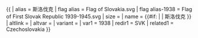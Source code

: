 {{ {{{1<noinclude>|country showdata</noinclude>}}}
| alias = 斯洛伐克
| flag alias = Flag of Slovakia.svg
| flag alias-1938 = Flag of First Slovak Republic 1939-1945.svg
| size = {{{size|}}}
| name =  {{#if: {{{name|}}} | {{{name|}}} | 斯洛伐克 }}
| altlink = {{{altlink|}}}
| altvar = {{{altvar|}}}
| variant = {{{variant|}}}
<noinclude>
| var1 = 1938
| redir1 = SVK
| related1 = Czechoslovakia
</noinclude>
}}